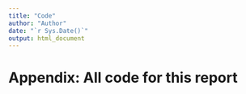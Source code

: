 ```yaml
---
title: "Code"
author: "Author"
date: "`r Sys.Date()`"
output: html_document
---
```


<!-- https://bookdown.org/yihui/rmarkdown-cookbook/code-appendix.html -->

# Appendix: All code for this report

```r
```
